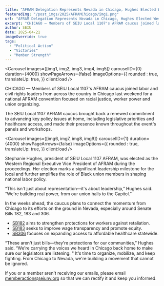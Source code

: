 ---
title: "AFRAM Delegation Represents Nevada in Chicago, Hughes Elected Western Regional EVP"
featuredImg: "/post_imgs/2025/AFRAMChicago/img1.png"
url: "AFRAM Delegation Represents Nevada in Chicago, Hughes Elected Western Regional EVP"
excerpt: "CHICAGO — Members of SEIU Local 1107's AFRAM caucus joined labor and civil rights leaders from across the country in Chicago last weekend for a national AFRAM convention focused on racial justice, worker power and union organizing."
author: SEIU
date: 2025-04-21
imageOverride: true
tags:
  - "Political Action"
  - "Victories"
  - "Member Strength"
---




<Carousel images={[img1, img2, img3, img4, img5]} carouselID={0} duration={4000} showPageArrows={false}  imageOptions={{
    rounded : true,
    translateUp: true,
  }} client:load />

CHICAGO — Members of SEIU Local 1107's AFRAM caucus joined labor and civil rights leaders from across the country in Chicago last weekend for a national AFRAM convention focused on racial justice, worker power and union organizing.

The SEIU Local 1107 AFRAM caucus brought back a renewed commitment to advancing key policy issues at home, including legislative priorities and healthcare access, and made their presence known throughout the event's panels and workshops.

<Carousel images={[img6, img7, img8, img9]} carouselID={1} duration={4000} showPageArrows={false} imageOptions={{
    rounded : true,
    translateUp: true,
  }} client:load />

Stephanie Hughes, president of SEIU Local 1107 AFRAM, was elected as the Western Regional Executive Vice President of AFRAM during the proceedings. Her election marks a significant leadership milestone for the local and further amplifies the role of Black union members in shaping national labor policy.

“This isn't just about representation—it's about leadership,” Hughes said. “We're building real power, from our union halls to the Capitol.” 

In the weeks ahead, the caucus plans to connect the momentum from Chicago to its efforts on the ground in Nevada, especially around Senate Bills 182, 183 and 306.

* [SB182](https://www.leg.state.nv.us/App/NELIS/REL/83rd2025/Bill/12200/Text) aims to strengthen protections for workers against retaliation.
* [SB183](https://www.leg.state.nv.us/App/NELIS/REL/83rd2025/Bill/12201/Text) seeks to improve wage transparency and promote equity.
* [SB306](https://www.leg.state.nv.us/App/NELIS/REL/83rd2025/Bill/12528/Text) focuses on expanding access to affordable healthcare statewide.

“These aren't just bills—they're protections for our communities,” Hughes said. “We're carrying the voices we heard in Chicago back home to make sure our legislators are listening. " It's time to organize, mobilize, and keep fighting. From Chicago to Nevada, we're building a movement that cannot be ignored.

If you or a member aren't receiving our emails, please email [memberaction@seiunv.org](mailto:memberaction@seiunv.org) so that we can rectify it and keep you informed.
